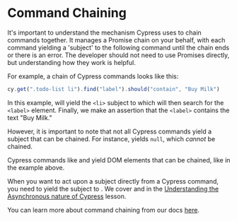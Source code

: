 # Command Chaining

It's important to understand the mechanism Cypress uses to chain commands together. It manages a Promise chain on your behalf, with each command yielding a 'subject' to the following command until the chain ends or there is an error. The developer should not need to use Promises directly, but understanding how they work is helpful.

For example, a chain of Cypress commands looks like this:

```js
cy.get(".todo-list li").find("label").should("contain", "Buy Milk")
```

In this example, <apiLink apiName="get" displayName="cy.get()" /> will yield the `<li>` subject to <apiLink apiName="find" displayName=".find()" /> which will then search for the `<label>` element. Finally, we make an assertion that the `<label>` contains the text "Buy Milk."

However, it is important to note that not all Cypress commands yield a subject that can be chained. For instance, <apiLink apiName="clearcookies" displayName="cy.clearCookies()" /> yields `null`, which _cannot_ be chained.

Cypress commands like <apiLink apiName="get" displayName="cy.get()" /> and <apiLink apiName="contains" displayName="cy.contains()" /> yield DOM elements that can be chained, like in the example above.

When you want to act upon a subject directly from a Cypress command, you need to yield the subject to <apiLink apiName="then" displayName=".then()" />. We cover <apiLink apiName="then" displayName=".then()" /> and <apiLink apiName="wrap" displayName="cy.wrap()" /> in the [Understanding the Asynchronous nature of Cypress](/cypress-fundamentals/understanding-the-asynchronous-nature-of-cypress) lesson.

You can learn more about command chaining from our docs [here](https://docs.cypress.io/guides/core-concepts/introduction-to-cypress#Chains-of-Commands).
